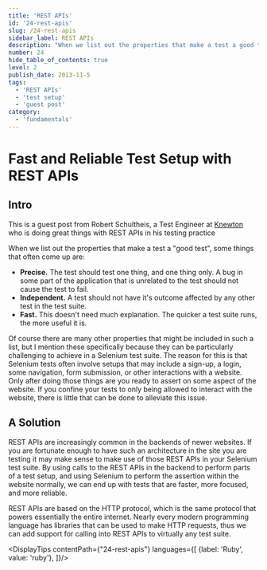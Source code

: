 ```yaml
---
title: 'REST APIs'
id: '24-rest-apis'
slug: /24-rest-apis
sidebar_label: REST APIs
description: "When we list out the properties that make a test a good test, some things that often come up are: Precise. The test should test one thing, and one thing only. A bug in some part of the application that is unrelated to the test should not cause the test to fail."
number: 24
hide_table_of_contents: true
level: 2
publish_date: 2013-11-5
tags:
  - 'REST APIs'
  - 'test setup'
  - 'guest post'
category:
  - 'fundamentals'
---
```


# Fast and Reliable Test Setup with REST APIs

## Intro

This is a guest post from Robert Schultheis, a Test Engineer at [Knewton](http://www.knewton.com/) who is doing great things with REST
APIs in his testing practice

When we list out the properties that make a test a "good test", some things that often come up are:

+ **Precise.** The test should test one thing, and one thing only. A bug in some part of the application that is
unrelated to the test should not cause the test to fail.
+ **Independent.** A test should not have it's outcome affected by any other test in the test suite.
+ **Fast.** This doesn't need much explanation. The quicker a test suite runs, the more useful it is.

Of course there are many other properties that might be included in such a list, but I mention these specifically
because they can be particularly challenging to achieve in a Selenium test suite. The reason for this is that Selenium
tests often involve setups that may include a sign-up, a login, some navigation, form submission, or other
interactions with a website. Only after doing those things are you ready to assert on some aspect of the website.
If you confine your tests to only being allowed to interact with the website, there is little that can be done to
alleviate this issue.

## A Solution

REST APIs are increasingly common in the backends of newer websites. If you are fortunate enough to have such an
architecture in the site you are testing it may make sense to make use of those REST APIs in your Selenium test suite.
By using calls to the REST APIs in the backend to perform parts of a test setup, and using Selenium to perform the
assertion within the website normally, we can end up with tests that are faster, more focused, and more reliable.

REST APIs are based on the HTTP protocol, which is the same protocol that powers essentially the entire internet.
Nearly every modern programming language has libraries that can be used to make HTTP requests, thus we can add
support for calling into REST APIs to virtually any test suite.




<DisplayTips contentPath={"24-rest-apis"} languages={[
    {label: 'Ruby', value: 'ruby'},
]}/>

